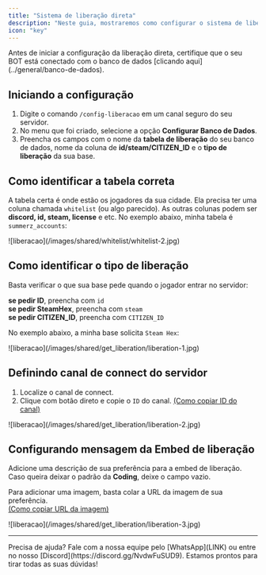 ```yaml
---
title: "Sistema de liberação direta"
description: "Neste guia, mostraremos como configurar o sistema de liberação direta."
icon: "key"
---
```


<Warning>
Antes de iniciar a configuração da liberação direta, certifique que o seu BOT está conectado com o banco de dados [clicando aqui](../general/banco-de-dados).
</Warning>

## Iniciando a configuração

1. Digite o comando `/config-liberacao` em um canal seguro do seu servidor.
2. No menu que foi criado, selecione a opção **Configurar Banco de Dados**.
3. Preencha os campos com o nome da **tabela de liberação** do seu banco de dados, nome da coluna de **id/steam/CITIZEN_ID** e o **tipo de liberação** da sua base.

## Como identificar a tabela correta

A tabela certa é onde estão os jogadores da sua cidade. Ela precisa ter uma coluna chamada `whitelist` (ou algo parecido). As outras colunas podem ser **discord, id, steam, license** e etc.
No exemplo abaixo, minha tabela é `summerz_accounts`: 

<Frame>
  ![liberacao](/images/shared/whitelist/whitelist-2.jpg)
</Frame>

## Como identificar o tipo de liberação

Basta verificar o que sua base pede quando o jogador entrar no servidor:

**se pedir ID**, preencha com `id` <br/>**se pedir SteamHex**, preencha com `steam` <br/>**se pedir CITIZEN_ID**, preencha com `CITIZEN_ID`

No exemplo abaixo, a minha base solicita `Steam Hex`:

<Frame>
  ![liberacao](/images/shared/get_liberation/liberation-1.jpg)
</Frame>

## Definindo canal de connect do servidor

1. Localize o canal de connect.
2. Clique com botão direto e copie o `ID` do canal. [(Como copiar ID do canal)](../general/conseguir-canais)

<Frame>
  ![liberacao](/images/shared/get_liberation/liberation-2.jpg)
</Frame>

## Configurando mensagem da Embed de liberação

Adicione uma descrição de sua preferência para a embed de liberação.
<br/>Caso queira deixar o padrão da **Coding**, deixe o campo vazio.

Para adicionar uma imagem, basta colar a URL da imagem de sua preferência.
<br/>[(Como copiar URL da imagem)](../general/imagens)

<Frame>
  ![liberacao](/images/shared/get_liberation/liberation-3.jpg)
</Frame>

---

<Tip>
  Precisa de ajuda? Fale com a nossa equipe pelo [WhatsApp](LINK) ou entre no nosso [Discord](https://discord.gg/NvdwFuSUD9).  
  Estamos prontos para tirar todas as suas dúvidas!
</Tip>
